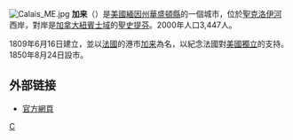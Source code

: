 {{noteTA|G1=USState|G2=地名}}
{{coord|45.166045|N|67.242434|W|display=title}}
[[File:Calais_ME.jpg|right]]
'''加来'''（{{lang-en|Calais}}）是[[美國|美國]][[緬因州|緬因州]][[華盛頓縣_(緬因州)|華盛頓縣]]的一個城市，位於[[聖克洛伊河|聖克洛伊河]]西岸，對岸是[[加拿大|加拿大]][[紐賓士域|紐賓士域]]的[[聖史提芬_(紐賓士域)|聖史提芬]]。2000年人口3,447人。

1809年6月16日建立，並以[[法國|法國]]的港市[[加来|加来]]為名，以紀念法國對[[美國獨立|美國獨立]]的支持。1850年8月24日設市。

==外部链接==
* [https://web.archive.org/web/20081209020944/http://www.calaismaine.govoffice.com/ 官方網頁]
{{Maine}}
[[Category:緬因州城市|C]]